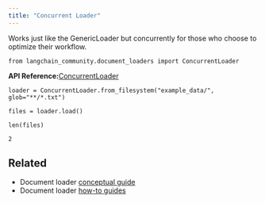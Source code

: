 ```yaml
---
title: "Concurrent Loader"
---
```


Works just like the GenericLoader but concurrently for those who choose to optimize their workflow.

```
from langchain_community.document_loaders import ConcurrentLoader
```

**API Reference:**[ConcurrentLoader](https://python.langchain.com/api_reference/community/document_loaders/langchain_community.document_loaders.concurrent.ConcurrentLoader.html)

```
loader = ConcurrentLoader.from_filesystem("example_data/", glob="**/*.txt")
```

```
files = loader.load()
```

```
len(files)
```

```
2
```

## Related

* Document loader [conceptual guide](/src/oss/concepts/document_loaders)
* Document loader [how-to guides](/src/oss/how_to/#document-loaders)
